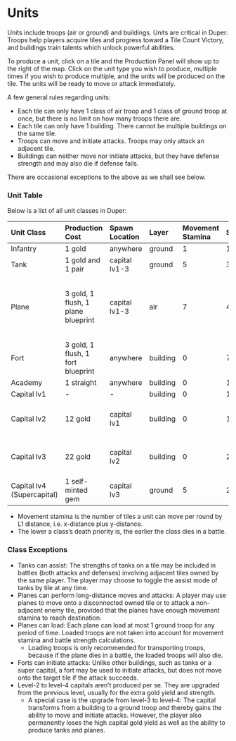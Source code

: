 # Units

Units include troops (air or ground) and buildings. Units are critical in Duper: Troops help players acquire tiles and progress toward a Tile Count Victory, and buildings train talents which unlock powerful abilities.

To produce a unit, click on a tile and the Production Panel will show up to the right of the map. Click on the unit type you wish to produce, multiple times if you wish to produce multiple, and the units will be produced on the tile. The units will be ready to move or attack immediately.

A few general rules regarding units:

- Each tile can only have 1 class of air troop and 1 class of ground troop at once, but there is no limit on how many troops there are.
- Each tile can only have 1 building. There cannot be multiple buildings on the same tile.
- Troops can move and initiate attacks. Troops may only attack an adjacent tile.
- Buildings can neither move nor initiate attacks, but they have defense strength and may also die if defense fails.

There are occasional exceptions to the above as we shall see below.

### Unit Table

Below is a list of all unit classes in Duper:

| Unit Class                 | Production Cost                    | Spawn Location | Layer    | Movement Stamina | Strength | Death Priority       | Class Exceptions                                      |
| :------------------------- | :--------------------------------- | :------------- | :------- | :--------------- | :------- | :------------------- | :---------------------------------------------------- |
| Infantry                   | 1 gold                             | anywhere       | ground   | 1                | 1        | 1                    |                                                       |
| Tank                       | 1 gold and 1 pair                  | capital lv1-3  | ground   | 5                | 3        | 2, or 5 if assisting | can assist                                            |
| Plane                      | 3 gold, 1 flush, 1 plane blueprint | capital lv1-3  | air      | 7                | 4        | 3                    | can perform long-distance moves and attacks; can load |
| Fort                       | 3 gold, 1 flush, 1 fort blueprint  | anywhere       | building | 0                | 7        | 6                    | can initiate attacks                                  |
| Academy                    | 1 straight                         | anywhere       | building | 0                | 1        | 6                    |                                                       |
| Capital lv1                | -                                  | -              | building | 0                | 12       | 6                    |                                                       |
| Capital lv2                | 12 gold                            | capital lv1    | building | 0                | 16       | 6                    | replaces capital lv1; deals 1 card                    |
| Capital lv3                | 22 gold                            | capital lv2    | building | 0                | 22       | 6                    | replaces capital lv2; deals 2 cards                   |
| Capital lv4 (Supercapital) | 1 self-minted gem                  | capital lv3    | ground   | 5                | 20       | 4                    | replaces capital lv3                                  |

- Movement stamina is the number of tiles a unit can move per round by L1 distance, i.e. x-distance plus y-distance.
- The lower a class’s death priority is, the earlier the class dies in a battle.

### Class Exceptions

- Tanks can assist: The strengths of tanks on a tile may be included in battles (both attacks and defenses) involving adjacent tiles owned by the same player. The player may choose to toggle the assist mode of tanks by tile at any time.
- Planes can perform long-distance moves and attacks: A player may use planes to move onto a disconnected owned tile or to attack a non-adjacent enemy tile, provided that the planes have enough movement stamina to reach destination.
- Planes can load: Each plane can load at most 1 ground troop for any period of time. Loaded troops are not taken into account for movement stamina and battle strength calculations.
  - Loading troops is only recommended for transporting troops, because if the plane dies in a battle, the loaded troops will also die.
- Forts can initiate attacks: Unlike other buildings, such as tanks or a super capital, a fort may be used to initiate attacks, but does not move onto the target tile if the attack succeeds.
- Level-2 to level-4 capitals aren’t produced per se. They are upgraded from the previous level, usually for the extra gold yield and strength.
  - A special case is the upgrade from level-3 to level-4: The capital transforms from a building to a ground troop and thereby gains the ability to move and initiate attacks. However, the player also permanently loses the high capital gold yield as well as the ability to produce tanks and planes.
